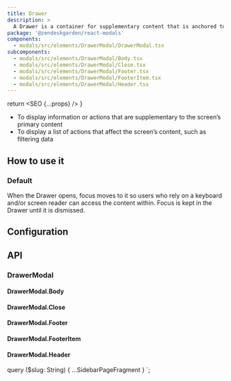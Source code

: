 ```yaml
---
title: Drawer
description: >
  A Drawer is a container for supplementary content that is anchored to the edge of a page.
package: '@zendeskgarden/react-modals'
components:
  - modals/src/elements/DrawerModal/DrawerModal.tsx
subcomponents:
  - modals/src/elements/DrawerModal/Body.tsx
  - modals/src/elements/DrawerModal/Close.tsx
  - modals/src/elements/DrawerModal/Footer.tsx
  - modals/src/elements/DrawerModal/FooterItem.tsx
  - modals/src/elements/DrawerModal/Header.tsx
---
```



  return <SEO {...props} />
}

<Usage>
  <Use>
    <ul>
      <li>
        To display information or actions that are supplementary to the screen’s primary content
      </li>
      <li>To display a list of actions that affect the screen’s content, such as filtering data</li>
    </ul>
  </Use>
</Usage>

## How to use it

### Default

When the Drawer opens, focus moves to it so users who rely on a keyboard and/or
screen reader can access the content within. Focus is kept in the Drawer until
it is dismissed.


<CodeExample code={DefaultCode}>
  <Default />
</CodeExample>

## Configuration

<Configuration reactPackage={props.data.mdx.package} components={props.data.mdx.components} />

## API

### DrawerModal

<Component components={props.data.mdx.components} componentName="drawerModal" />

<PropSheet components={props.data.mdx.components} componentName="drawerModal" />

#### DrawerModal.Body

<Component components={props.data.mdx.subcomponents} componentName="drawerModal.body" />

<PropSheet components={props.data.mdx.subcomponents} componentName="drawerModal.body" />

#### DrawerModal.Close

<Component components={props.data.mdx.subcomponents} componentName="drawerModal.close" />

<PropSheet components={props.data.mdx.subcomponents} componentName="drawerModal.close" />

#### DrawerModal.Footer

<Component components={props.data.mdx.subcomponents} componentName="drawerModal.footer" />

<PropSheet components={props.data.mdx.subcomponents} componentName="drawerModal.footer" />

#### DrawerModal.FooterItem

<Component components={props.data.mdx.subcomponents} componentName="drawerModal.footerItem" />

<PropSheet components={props.data.mdx.subcomponents} componentName="drawerModal.footerItem" />

#### DrawerModal.Header

<Component components={props.data.mdx.subcomponents} componentName="drawerModal.header" />

<PropSheet components={props.data.mdx.subcomponents} componentName="drawerModal.header" />


  query ($slug: String) {
    ...SidebarPageFragment
  }
`;
